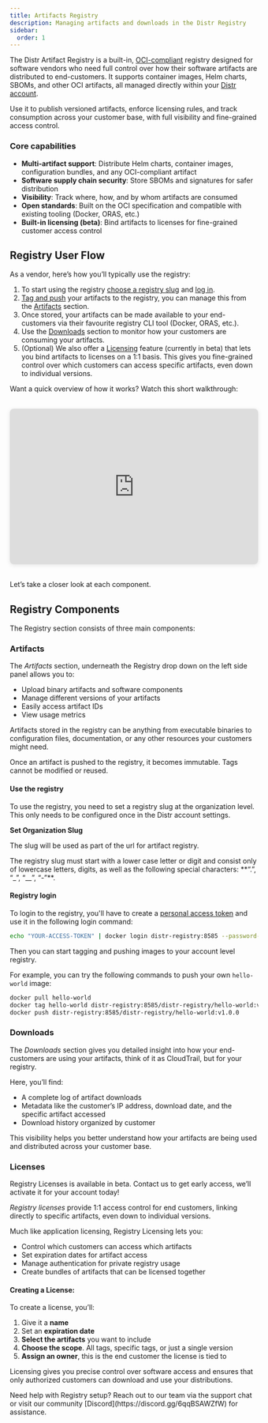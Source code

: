 ```yaml
---
title: Artifacts Registry
description: Managing artifacts and downloads in the Distr Registry
sidebar:
  order: 1
---
```



The Distr Artifact Registry is a built-in, [OCI-compliant](https://github.com/opencontainers/distribution-spec?tab=readme-ov-file) registry designed for software vendors who need full control over how their software artifacts are distributed to end-customers. It supports container images, Helm charts, SBOMs, and other OCI artifacts, all managed directly within your [Distr account](https://signup.distr.sh/).

Use it to publish versioned artifacts, enforce licensing rules, and track consumption across your customer base, with full visibility and fine-grained access control.

<ThemeImage 
  lightSrc="/src/assets/docs/product/registry/light-mode-registry.png"
  darkSrc="/src/assets/docs/product/registry/dark-mode-registry.png"
  alt="Registry diagram"
/>

### Core capabilities

- **Multi-artifact support**: Distribute Helm charts, container images, configuration bundles, and any OCI-compliant artifact
- **Software supply chain security**: Store SBOMs and signatures for safer distribution
- **Visibility**: Track where, how, and by whom artifacts are consumed
- **Open standards**: Built on the OCI specification and compatible with existing tooling (Docker, ORAS, etc.)
- **Built-in licensing (beta)**: Bind artifacts to licenses for fine-grained customer access control

## Registry User Flow 

As a vendor, here’s how you’ll typically use the registry:

1. To start using the registry [choose a registry slug](/docs/product/registry/#use-the-registry) and [log in](/docs/product/registry/#registry-login).
2. [Tag and push](/docs/product/registry/#registry-login) your artifacts to the registry, you can manage this from the [Artifacts](/docs/product/registry/#artifacts) section.
3. Once stored, your artifacts can be made available to your end-customers via their favourite registry CLI tool (Docker, ORAS, etc.).
4. Use the [Downloads](/docs/product/registry/#downloads) section to monitor how your customers are consuming your artifacts.
5. (Optional) We also offer a [Licensing](/docs/product/registry/#registry-license-management) feature (currently in beta) that lets you bind artifacts to licenses on a 1:1 basis. This gives you fine-grained control over which customers can access specific artifacts, even down to individual versions.

Want a quick overview of how it works? Watch this short walkthrough:

<iframe 
  width="560" 
  height="315" 
  src="https://www.youtube.com/embed/gM9WCx61owQ?si=rWP7n4UR1liAKi_6" 
  title="YouTube video player" 
  frameborder="0" 
  allow="accelerometer; autoplay; clipboard-write; encrypted-media; gyroscope; picture-in-picture; web-share" 
  referrerpolicy="strict-origin-when-cross-origin" 
  allowfullscreen
  style="width: 560px; height: 315px; max-width: 100%; aspect-ratio: 16/9; border-radius: 8px; margin: 2rem auto; display: block; box-shadow: 0 2px 8px rgba(0,0,0,0.1);">
</iframe>

Let’s take a closer look at each component.

## Registry Components

The Registry section consists of three main components:

<ThemeImage 
  lightSrc="/src/assets/docs/product/registry/light-registry-sections.png"
  darkSrc="/src/assets/docs/product/registry/dark-registry-sections.png"
  alt="Registry artifacts view"
/>

### Artifacts

The *Artifacts* section, underneath the Registry drop down on the left side panel allows you to:
- Upload binary artifacts and software components
- Manage different versions of your artifacts
- Easily access artifact IDs
- View usage metrics

<ThemeImage 
  lightSrc="/src/assets/docs/product/registry/light-registry-artifacts.png"
  darkSrc="/src/assets/docs/product/registry/dark-registry-artifacts.png"
  alt="Registry artifacts view"
/>

Artifacts stored in the registry can be anything from executable binaries to configuration files, documentation, or any other resources your customers might need.

<Aside type="note">
  Once an artifact is pushed to the registry, it becomes immutable. Tags cannot be modified or reused. 
</Aside>

#### Use the registry 

To use the registry, you need to set a registry slug at the organization level. This only needs to be configured once in the Distr account settings.

**Set Organization Slug**

<ThemeImage 
  lightSrc="/src/assets/docs/product/registry/light-slug.png"
  darkSrc="/src/assets/docs/product/registry/dark-slug.png"
  alt="Registry artifacts view"
/>

The slug will be used as part of the url for artifact registry. 

<Aside type="caution">
  The registry slug must start with a lower case letter or digit and consist only of lowercase letters, digits, as well as the following special characters: **“.”, “_”, “__”, “-”**.
</Aside>

#### Registry login 
To login to the registry, you'll have to create a [personal access token](/docs/integrations/personal-access-token/) and use it in the following login command:

``` bash
echo "YOUR-ACCESS-TOKEN" | docker login distr-registry:8585 --password-stdin -u -
```
Then you can start tagging and pushing images to your account level registry. 

For example, you can try the following commands to push your own `hello-world` image:

``` bash
docker pull hello-world
docker tag hello-world distr-registry:8585/distr-registry/hello-world:v1.0.0
docker push distr-registry:8585/distr-registry/hello-world:v1.0.0
```

### Downloads
The *Downloads* section gives you detailed insight into how your end-customers are using your artifacts, think of it as CloudTrail, but for your registry.

<ThemeImage 
  lightSrc="/src/assets/docs/product/registry/light-artifact-downloads.png"
  darkSrc="/src/assets/docs/product/registry/dark-artifact-downloads.png"
  alt="Registry artifacts view"
/> 

Here, you’ll find:

- A complete log of artifact downloads
- Metadata like the customer’s IP address, download date, and the specific artifact accessed
- Download history organized by customer

This visibility helps you better understand how your artifacts are being used and distributed across your customer base.

### Licenses

<Aside type="note">
  Registry Licenses is available in beta. Contact us to get early access, we’ll activate it for your account today!
</Aside>

*Registry licenses* provide 1:1 access control for end customers, linking directly to specific artifacts, even down to individual versions.

Much like application licensing, Registry Licensing lets you:

- Control which customers can access which artifacts
- Set expiration dates for artifact access
- Manage authentication for private registry usage
- Create bundles of artifacts that can be licensed together

#### Creating a License: 

To create a license, you’ll:

1. Give it a **name**
2. Set an **expiration date**
3. **Select the artifacts** you want to include
4. **Choose the scope**. All tags, specific tags, or just a single version
5. **Assign an owner**, this is the end customer the license is tied to

<ThemeImage 
  lightSrc="/src/assets/docs/product/registry/light-license.png"
  darkSrc="/src/assets/docs/product/registry/dark-license.png"
  alt="Registry artifacts view"
/> 

Licensing gives you precise control over software access and ensures that only authorized customers can download and use your distributions.

<Aside>
  Need help with Registry setup? Reach out to our team via the support chat or visit our community [Discord](https://discord.gg/6qqBSAWZfW) for assistance.
</Aside>